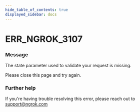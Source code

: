 ```yaml
---
hide_table_of_contents: true
displayed_sidebar: docs
---
```



# ERR_NGROK_3107

### Message

The state parameter used to validate your request is missing.

Please close this page and try again.

### Further help

If you're having trouble resolving this error, please reach out to [support@ngrok.com](mailto:support@ngrok.com?subject=Help%20with%20ERR_NGROK_3107)

<ErrorDetails error="err_ngrok_3107" />
